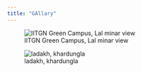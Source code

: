 ```yaml
---
title: "GAllary"
---
```

![IITGN Green Campus, Lal minar view ](iitgn.jpg)  


![ladakh, khardungla ](files/ashish.jpg)
